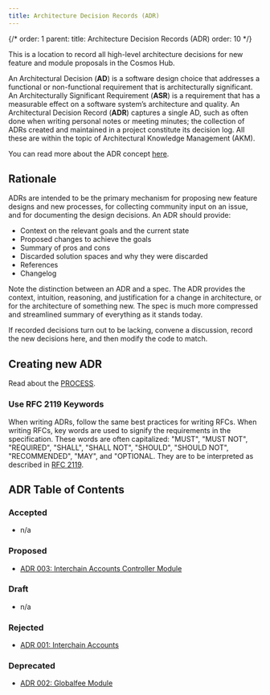 ```yaml
---
title: Architecture Decision Records (ADR)
---
```

{/* order: 1 parent: title: Architecture Decision Records (ADR) order: 10 */}

This is a location to record all high-level architecture decisions for new feature and module proposals in the Cosmos Hub.

An Architectural Decision (**AD**) is a software design choice that addresses a functional or non-functional requirement that is architecturally significant.
An Architecturally Significant Requirement (**ASR**) is a requirement that has a measurable effect on a software system’s architecture and quality.
An Architectural Decision Record (**ADR**) captures a single AD, such as often done when writing personal notes or meeting minutes; the collection of ADRs created and maintained in a project constitute its decision log. All these are within the topic of Architectural Knowledge Management (AKM).

You can read more about the ADR concept [here](https://adr.github.io/).

## Rationale

ADRs are intended to be the primary mechanism for proposing new feature designs and new processes, for collecting community input on an issue, and for documenting the design decisions.
An ADR should provide:

* Context on the relevant goals and the current state
* Proposed changes to achieve the goals
* Summary of pros and cons
* Discarded solution spaces and why they were discarded
* References
* Changelog

Note the distinction between an ADR and a spec. The ADR provides the context, intuition, reasoning, and
justification for a change in architecture, or for the architecture of something
new. The spec is much more compressed and streamlined summary of everything as
it stands today.

If recorded decisions turn out to be lacking, convene a discussion, record the new decisions here, and then modify the code to match.

## Creating new ADR

Read about the [PROCESS](/hub/v25/architecture/adr/PROCESS).

### Use RFC 2119 Keywords

When writing ADRs, follow the same best practices for writing RFCs.
When writing RFCs, key words are used to signify the requirements in the specification.
These words are often capitalized: "MUST", "MUST NOT", "REQUIRED", "SHALL", "SHALL NOT", "SHOULD", "SHOULD NOT", "RECOMMENDED", "MAY", and "OPTIONAL.
They are to be interpreted as described in [RFC 2119](https://datatracker.ietf.org/doc/html/rfc2119).

## ADR Table of Contents

### Accepted

* n/a

### Proposed

* [ADR 003: Interchain Accounts Controller Module](/hub/v25/architecture/adr/adr-003-ica-controller)

### Draft

* n/a

### Rejected

* [ADR 001: Interchain Accounts](/hub/v25/architecture/adr/adr-001-interchain-accounts)

### Deprecated

* [ADR 002: Globalfee Module](/hub/v25/architecture/adr/adr-002-globalfee)
